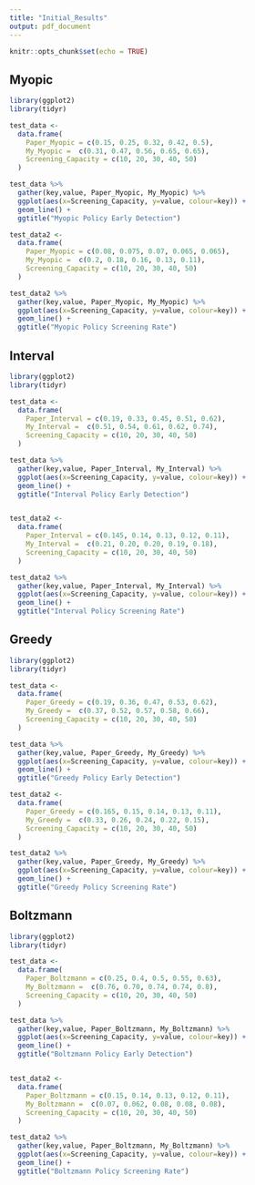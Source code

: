 ```yaml
---
title: "Initial_Results"
output: pdf_document
---
```


```r
knitr::opts_chunk$set(echo = TRUE)
```

## Myopic

```r
library(ggplot2)
library(tidyr)

test_data <-
  data.frame(
    Paper_Myopic = c(0.15, 0.25, 0.32, 0.42, 0.5),
    My_Myopic =  c(0.31, 0.47, 0.56, 0.65, 0.65),
    Screening_Capacity = c(10, 20, 30, 40, 50)
  )

test_data %>%
  gather(key,value, Paper_Myopic, My_Myopic) %>%
  ggplot(aes(x=Screening_Capacity, y=value, colour=key)) +
  geom_line() +
  ggtitle("Myopic Policy Early Detection")

test_data2 <-
  data.frame(
    Paper_Myopic = c(0.08, 0.075, 0.07, 0.065, 0.065),
    My_Myopic =  c(0.2, 0.18, 0.16, 0.13, 0.11),
    Screening_Capacity = c(10, 20, 30, 40, 50)
  )

test_data2 %>%
  gather(key,value, Paper_Myopic, My_Myopic) %>%
  ggplot(aes(x=Screening_Capacity, y=value, colour=key)) +
  geom_line() +
  ggtitle("Myopic Policy Screening Rate")

```

## Interval

```r
library(ggplot2)
library(tidyr)

test_data <-
  data.frame(
    Paper_Interval = c(0.19, 0.33, 0.45, 0.51, 0.62),
    My_Interval =  c(0.51, 0.54, 0.61, 0.62, 0.74),
    Screening_Capacity = c(10, 20, 30, 40, 50)
  )

test_data %>%
  gather(key,value, Paper_Interval, My_Interval) %>%
  ggplot(aes(x=Screening_Capacity, y=value, colour=key)) +
  geom_line() +
  ggtitle("Interval Policy Early Detection")


test_data2 <-
  data.frame(
    Paper_Interval = c(0.145, 0.14, 0.13, 0.12, 0.11),
    My_Interval =  c(0.21, 0.20, 0.20, 0.19, 0.18),
    Screening_Capacity = c(10, 20, 30, 40, 50)
  )

test_data2 %>%
  gather(key,value, Paper_Interval, My_Interval) %>%
  ggplot(aes(x=Screening_Capacity, y=value, colour=key)) +
  geom_line() +
  ggtitle("Interval Policy Screening Rate")

```

## Greedy

```r
library(ggplot2)
library(tidyr)

test_data <-
  data.frame(
    Paper_Greedy = c(0.19, 0.36, 0.47, 0.53, 0.62),
    My_Greedy =  c(0.37, 0.52, 0.57, 0.58, 0.66),
    Screening_Capacity = c(10, 20, 30, 40, 50)
  )

test_data %>%
  gather(key,value, Paper_Greedy, My_Greedy) %>%
  ggplot(aes(x=Screening_Capacity, y=value, colour=key)) +
  geom_line() +
  ggtitle("Greedy Policy Early Detection")

test_data2 <-
  data.frame(
    Paper_Greedy = c(0.165, 0.15, 0.14, 0.13, 0.11),
    My_Greedy =  c(0.33, 0.26, 0.24, 0.22, 0.15),
    Screening_Capacity = c(10, 20, 30, 40, 50)
  )

test_data2 %>%
  gather(key,value, Paper_Greedy, My_Greedy) %>%
  ggplot(aes(x=Screening_Capacity, y=value, colour=key)) +
  geom_line() +
  ggtitle("Greedy Policy Screening Rate")
```

## Boltzmann
```r
library(ggplot2)
library(tidyr)

test_data <-
  data.frame(
    Paper_Boltzmann = c(0.25, 0.4, 0.5, 0.55, 0.63),
    My_Boltzmann =  c(0.76, 0.70, 0.74, 0.74, 0.8),
    Screening_Capacity = c(10, 20, 30, 40, 50)
  )

test_data %>%
  gather(key,value, Paper_Boltzmann, My_Boltzmann) %>%
  ggplot(aes(x=Screening_Capacity, y=value, colour=key)) +
  geom_line() +
  ggtitle("Boltzmann Policy Early Detection")


test_data2 <-
  data.frame(
    Paper_Boltzmann = c(0.15, 0.14, 0.13, 0.12, 0.11),
    My_Boltzmann =  c(0.07, 0.062, 0.08, 0.08, 0.08),
    Screening_Capacity = c(10, 20, 30, 40, 50)
  )

test_data2 %>%
  gather(key,value, Paper_Boltzmann, My_Boltzmann) %>%
  ggplot(aes(x=Screening_Capacity, y=value, colour=key)) +
  geom_line() +
  ggtitle("Boltzmann Policy Screening Rate")
```



